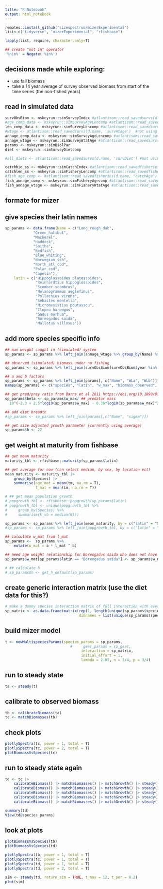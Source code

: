 ```yaml
---
title: "R Notebook"
output: html_notebook
---
```


```r
remotes::install_github("sizespectrum/mizerExperimental")
list<-c("tidyverse", "mizerExperimental", "rfishbase")

lapply(list, require, character.only=T)

## create "not in" operator
'%nin%' = Negate('%in%')
```


## decisions made while exploring:
- use fall biomass
- take a 14 year average of survey observed biomass from start of the time series (the non-fished years)

## read in simulated data
```r
survObsBiom <- mskeyrun::simSurveyIndex #atlantisom::read_savedsurvs(d.name, 'survB')
#age_comp_data <- mskeyrun::simSurveyAgeLencomp #atlantisom::read_savedsurvs(d.name, 'survAge') #not using in assessment
len_comp_data <- mskeyrun::simSurveyLencomp #atlantisom::read_savedsurvs(d.name, 'survLen')
#wtage <- atlantisom::read_savedsurvs(d.name, 'survWtage')  #not using in assessment
annage_comp_data <- mskeyrun::simSurveyAgeLencomp #atlantisom::read_savedsurvs(d.name, 'survAnnAge')
annage_wtage <- mskeyrun::simSurveyWtatAge #atlantisom::read_savedsurvs(d.name, 'survAnnWtage')
params <- mskeyrun::simBiolPar
diet <- mskeyrun::simSurveyDietcomp 

#all_diets <- atlantisom::read_savedsurvs(d.name, 'survDiet') #not using in assessment

catchbio_ss <- mskeyrun::simCatchIndex #atlantisom::read_savedfisheries(d.name, 'Catch')
catchlen_ss <- mskeyrun::simFisheryLencomp #atlantisom::read_savedfisheries(d.name, "catchLen")
#fish_age_comp <- #atlantisom::read_savedfisheries(d.name, "catchAge")
fish_annage_comp <- mskeyrun::simFisheryAgecomp #atlantisom::read_savedfisheries(d.name, 'catchAnnAge')
fish_annage_wtage <- mskeyrun::simFisheryWtatAge #atlantisom::read_savedfisheries(d.name, 'catchAnnWtage')
```

## formate for mizer

## give species their latin names
```r
sp_params <- data.frame(Name = c("Long_rough_dab",
             "Green_halibut",
             "Mackerel",
             "Haddock",
             "Saithe",
             "Redfish",
             "Blue_whiting",
             "Norwegian_ssh",
             "North_atl_cod",
             "Polar_cod",
             "Capelin"),
    latin = c("Hippoglossoides platessoides",
              "Reinhardtius hippoglossoides",
              "Scomber scombrus",
              "Melanogrammus aeglefinus",
              "Pollachius virens",
              "Sebastes mentella",
              "Micromesistius poutassou",
              "Clupea harengus",
              "Gadus morhua",
              "Boreogadus saida",
              "Mallotus villosus"))
```

## add more species specific info
```r
## max weight caught in (simulated) system 
sp_params <- sp_params %>% left_join(annage_wtage %>% group_by(Name) %>% summarise(w_max = max(value)))

## observed (simulated) biomass under no fishing
sp_params <- sp_params %>% left_join(survObsBiom[survObsBiom$year %in% 40:54,] %>% group_by(Name) %>% summarise(biomass_observed = mean(value)))

## a and b factors
sp_params <- sp_params %>% left_join(params[, c("Name", "WLa", "WLb")])
names(sp_params) <- c("species", "latin", "w_max", "biomass_observed", "a", "b")

## get pred/prey ratio from Barns et al 2011 https://doi.org/10.1890/07-1551.1
sp_params$beta <- sp_params$w_max/ ## predator mass
  10^(-2.3 + 2.5*log10(sp_params$w_max) - 0.36*log10(sp_params$w_max)^2) ## prey mass

## add diet breadth
#sp_params <- sp_params %>% left_join(params[,c("Name", "sigma")])

## get size adjusted growth parameter (currently using average)
sp_params$h <- 22

```

## get weight at maturity from fishbase
```r
## get mean maturity 
maturity_tbl <- rfishbase::maturity(sp_params$latin)

## get average for now (can select median, by sex, by location ect)
mean_maturity <- maturity_tbl |>
    group_by(Species) |>
    summarise(age_mat = mean(tm, na.rm = T),
              l_mat = mean(Lm, na.rm = T))

# ## get mean population growth
# popgrowth_tbl <- rfishbase::popgrowth(sp_params$latin)
# popgrowth_tbl <- unique(popgrowth_tbl %>%
#     group_by(Species) %>%
#     summarise(k_vb = median(K)))

sp_params <- sp_params %>% left_join(mean_maturity, by = c("latin" = "Species"))
#sp_params <- sp_params %>% left_join(popgrowth_tbl, by = c("latin" = "Species"))

## calculate w_mat from l_mat
sp_params <-  sp_params %>% 
    mutate(w_mat = a * l_mat ^ b) 

## need age weight relationship for Boreogadus saida who does not have a l_mat
sp_params$w_mat[sp_params$latin == "Boreogadus saida"] <- sp_params$w_max[sp_params$latin == "Boreogadus saida"]*0.25

# ## calculate h 
# sp_params$h <- get_h_default(sp_params)

```

## create generic interaction matrix (use the diet data for this?)
```r
# make a dummy species interaction matrix of full interaction with everything
sp_matrix <- as.data.frame(matrix(rep(1, length(unique(sp_params$species))^2), nrow = (length(unique(sp_params$species))),
                                  dimnames = list(unique(sp_params$species), unique(sp_params$species))))
```

## build mizer model
```r
t <- newMultispeciesParams(species_params = sp_params,
                              #     gear_params = sp_gear,
                                   interaction = sp_matrix, 
                                   initial_effort = 1,
                                   lambda = 2.05, n = 3/4, p = 3/4)
```


## run to steady state
```r
ta <- steady(t)
```

## calibrate to observed biomass
```r
tb <- calibrateBiomass(ta)
tc <- matchBiomasses(tb)
```

## check plots
```r
plotlySpectra(tc, power = 1, total = T)
plotlySpectra(tc, power = 2, total = T)
plotBiomassVsSpecies(tc)
```

## run to steady state again
```r
td <- tc |>
    calibrateBiomass() |> matchBiomasses() |> matchGrowth() |> steady() |>
    calibrateBiomass() |> matchBiomasses() |> matchGrowth() |> steady() |>
    calibrateBiomass() |> matchBiomasses() |> matchGrowth() |> steady() |>
    calibrateBiomass() |> matchBiomasses() |> matchGrowth() |> steady() |>
    calibrateBiomass() |> matchBiomasses() |> matchGrowth() |> steady() 
```



```r
summary(td)
View(td@species_params)
```

## look at plots
```r
plotBiomassVsSpecies(tb)
plotBiomassVsSpecies(td)
```


```r
plotlySpectra(tb, power = 1, total = T)
plotlySpectra(tc, power = 1, total = T)
plotlySpectra(td, power = 1, total = T)
plotlySpectra(td, power = 2, total = T)
```

```r
sim <- steady(td, return_sim = TRUE, t_max = 12, t_per = 0.2)
plot(sim)
```











